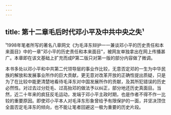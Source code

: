 ```yaml
---
---
---
```

title: 第十二章毛后时代邓小平及中共中央之失¹
---



¹1998年笔者所写的著名八章网文《为毛泽东辩护一一兼谈邓小平的历史责任和本来面目》中的一章"邓小平的历史责任和本来面目"，被网友单独拿出在网上传播甚广。本章即在该文基础上扩充而成P第二版只对第一版的部分内容做了微调。

本书多处以邓小平和中共第二代领导层的事业作比较，无意否定邓的一生为中华民族的解放和发展事业所作的巨大贡献，更无意对改革开放的正确性提出质疑，只是为了在比较中能更清楚地看待毛泽东对中国发展所作的贡献，及其所犯错误的历史必然性。对过去过分贬毛、过高抬邓的做法予以纠正，部分地还历史真面目。当然，近二十年来的疯狂反毛运动，发端于邓小平主政时期，也是作者不得不作一比较的重要原因。即使邓小平本人对毛泽东形象曾给予有限保护的一面，幷坚决顶住全面否定毛泽东的倾向，也不能让笔者回避这一极为重要的历史片段。